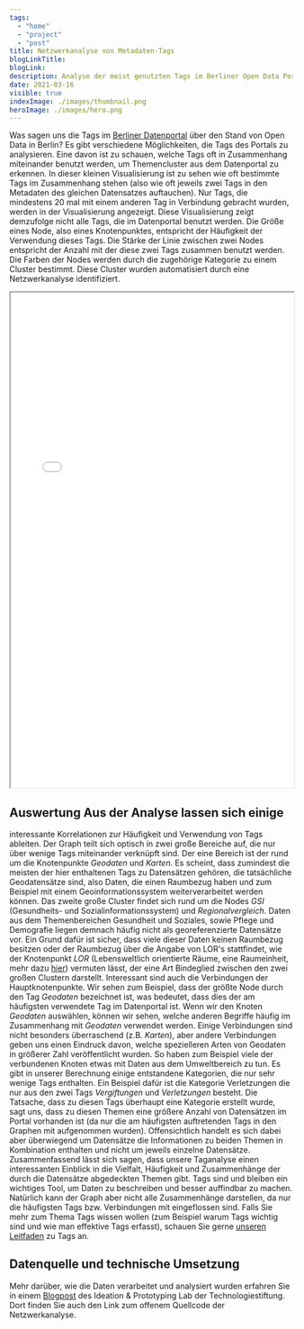 ```yaml
---
tags:
  - "home"
  - "project"
  - "post"
title: Netzwerkanalyse von Metadaten-Tags
blogLinkTitle:
blogLink:
description: Analyse der meist genutzten Tags im Berliner Open Data Portal
date: 2021-03-16
visible: true
indexImage: ./images/thumbnail.png
heroImage: ./images/hero.png
---
```


Was sagen uns die Tags im [Berliner Datenportal](https://daten.berlin.de) über den Stand von Open Data in Berlin? Es
gibt verschiedene Möglichkeiten, die Tags des Portals zu analysieren. Eine davon
ist zu schauen, welche Tags oft in Zusammenhang miteinander benutzt werden, um
Themencluster aus dem Datenportal zu erkennen. In dieser kleinen Visualisierung
ist zu sehen wie oft bestimmte Tags im Zusammenhang stehen (also wie oft jeweils
zwei Tags in den Metadaten des gleichen Datensatzes auftauchen). Nur Tags, die
mindestens 20 mal mit einem anderen Tag in Verbindung gebracht wurden, werden in
der Visualisierung angezeigt. Diese Visualisierung zeigt demzufolge nicht alle
Tags, die im Datenportal benutzt werden. Die Größe eines Node, also eines
Knotenpunktes, entspricht der Häufigkeit der Verwendung dieses Tags. Die Stärke
der Linie zwischen zwei Nodes entspricht der Anzahl mit der diese zwei Tags
zusammen benutzt werden. Die Farben der Nodes werden durch die zugehörige
Kategorie zu einem Cluster bestimmt. Diese Cluster wurden automatisiert durch
eine Netzwerkanalyse identifiziert.

<ContentSection fullWidth={false}>
  <iframe
    src="/extra-pages/tag_analyse/index.html"
    width="100%"
    height="880px"
    title="My file"
  ></iframe>
</ContentSection>

## Auswertung Aus der Analyse lassen sich einige

interessante Korrelationen zur Häufigkeit und Verwendung von Tags ableiten. Der
Graph teilt sich optisch in zwei große Bereiche auf, die nur über wenige Tags
miteinander verknüpft sind. Der eine Bereich ist der rund um die Knotenpunkte
_Geodaten_ und _Karten_. Es scheint, dass zumindest die meisten der hier
enthaltenen Tags zu Datensätzen gehören, die tatsächliche Geodatensätze sind,
also Daten, die einen Raumbezug haben und zum Beispiel mit einem
Geoinformationssystem weiterverarbeitet werden können. Das zweite große Cluster
findet sich rund um die Nodes _GSI_ (Gesundheits- und Sozialinformationssystem)
und _Regionalvergleich_. Daten aus dem Themenbereichen Gesundheit und Soziales,
sowie Pflege und Demografie liegen demnach häufig nicht als georeferenzierte
Datensätze vor. Ein Grund dafür ist sicher, dass viele dieser Daten keinen
Raumbezug besitzen oder der Raumbezug über die Angabe von LOR's stattfindet, wie
der Knotenpunkt _LOR_ (Lebensweltlich orientierte Räume, eine Raumeinheit, mehr
dazu
[hier](https://lab.technologiestiftung-berlin.de/projects/spatial-units/de/))
vermuten lässt, der eine Art Bindeglied zwischen den zwei großen Clustern
darstellt. Interessant sind auch die Verbindungen der Hauptknotenpunkte. Wir
sehen zum Beispiel, dass der größte Node durch den Tag _Geodaten_ bezeichnet
ist, was bedeutet, dass dies der am häufigsten verwendete Tag im Datenportal
ist. Wenn wir den Knoten _Geodaten_ auswählen, können wir sehen, welche anderen
Begriffe häufig im Zusammenhang mit _Geodaten_ verwendet werden. Einige
Verbindungen sind nicht besonders überraschend (z.B. _Karten_), aber andere
Verbindungen geben uns einen Eindruck davon, welche spezielleren Arten von
Geodaten in größerer Zahl veröffentlicht wurden. So haben zum Beispiel viele der
verbundenen Knoten etwas mit Daten aus dem Umweltbereich zu tun. Es gibt in
unserer Berechnung einige entstandene Kategorien, die nur sehr wenige Tags
enthalten. Ein Beispiel dafür ist die Kategorie Verletzungen die nur aus den
zwei Tags _Vergiftungen_ und _Verletzungen_ besteht. Die Tatsache, dass zu
diesen Tags überhaupt eine Kategorie erstellt wurde, sagt uns, dass zu diesen
Themen eine größere Anzahl von Datensätzen im Portal vorhanden ist (da nur die
am häufigsten auftretenden Tags in den Graphen mit aufgenommen wurden).
Offensichtlich handelt es sich dabei aber überwiegend um Datensätze die
Informationen zu beiden Themen in Kombination enthalten und nicht um jeweils
einzelne Datensätze. Zusammenfassend lässt sich sagen, dass unsere Taganalyse
einen interessanten Einblick in die Vielfalt, Häufigkeit und Zusammenhänge der
durch die Datensätze abgedeckten Themen gibt. Tags sind und bleiben ein
wichtiges Tool, um Daten zu beschreiben und besser auffindbar zu machen.
Natürlich kann der Graph aber nicht alle Zusammenhänge darstellen, da nur die
häufigsten Tags bzw. Verbindungen mit eingeflossen sind. Falls Sie mehr zum
Thema Tags wissen wollen (zum Beispiel warum Tags wichtig sind und wie man
effektive Tags erfasst), schauen Sie gerne [unseren
Leitfaden](https://odis-berlin.de/ressourcen/tag_analyse.html) zu Tags an.

## Datenquelle und technische Umsetzung
Mehr darüber, wie die Daten verarbeitet und analysiert wurden erfahren Sie in einem
[Blogpost](https://lab.technologiestiftung-berlin.de/projects/tag-analysis/de/)
des Ideation & Prototyping Lab der Technologiestiftung. Dort finden Sie auch den
Link zum offenem Quellcode der Netzwerkanalyse.
